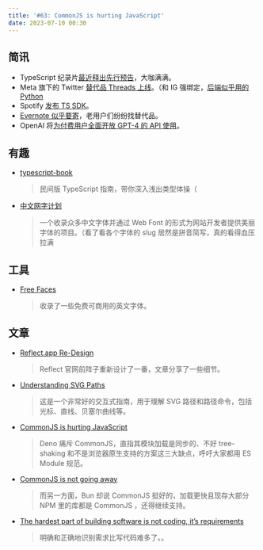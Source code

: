```yaml
---
title: '#63: CommonJS is hurting JavaScript'
date: 2023-07-10 00:30
---
```




## 简讯

- TypeScript 纪录片[最近释出先行预告](https://twitter.com/kbdocumentaries/status/1676186232546533386)，大咖满满。
- Meta 旗下的 Twitter [替代品 Threads 上线](https://www.threads.net/)。（和 IG 强绑定，[后端似乎用的 Python](https://twitter.com/llanga/status/1676846870520291329)
- Spotify [发布 TS SDK](https://developer.spotify.com/blog/2023-07-03-typescript-sdk)。
- [Evernote 似乎要寄](https://news.ycombinator.com/item?id=36609641)，老用户们纷纷找替代品。
- OpenAI 将[为付费用户全面开放 GPT-4 的 API 使用](https://openai.com/blog/gpt-4-api-general-availability)。

## 有趣

- [typescript-book](https://github.com/gibbok/typescript-book)
  
    > 民间版 TypeScript 指南，带你深入浅出类型体操（
    > 

- [中文网字计划](https://chinese-font.netlify.app/)
  
    > 一个收录众多中文字体并通过 Web Font 的形式为网站开发者提供美丽字体的项目。（看了看各个字体的 slug 居然是拼音简写，真的看得血压拉满
    > 

## 工具

- [Free Faces](https://www.freefaces.gallery/)
  
    > 收录了一些免费可商用的英文字体。
    > 

## 文章

- [Reflect.app Re-Design](https://dribbble.com/shots/21339985-Reflect-app-Re-Design)
  
    > Reflect 官网前阵子重新设计了一番，文章分享了一些细节。
    > 

- [Understanding SVG Paths](https://www.nan.fyi/svg-paths)
  
    > 这是一个非常好的交互式指南，用于理解 SVG 路径和路径命令，包括光标、直线、贝塞尔曲线等。
    > 
    
- [CommonJS is hurting JavaScript](https://deno.com/blog/commonjs-is-hurting-javascript)
  
    > Deno 痛斥 CommonJS，直指其模块加载是同步的、不好 tree-shaking 和不是浏览器原生支持的方案这三大缺点，呼吁大家都用 ES Module 规范。
    > 
    
- [CommonJS is not going away](https://bun.sh/blog/commonjs-is-not-going-away#incremental-loading)
  
    > 而另一方面，Bun 却说 CommonJS 挺好的，加载更快且现存大部分 NPM 里的库都是 CommonJS ，还得继续支持。
    > 
    
- [The hardest part of building software is not coding, it’s requirements](https://stackoverflow.blog/2023/06/26/the-hardest-part-of-building-software-is-not-coding-its-requirements/)
  
    > 明确和正确地识别需求比写代码难多了。。